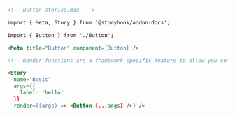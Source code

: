 ```md
<!-- Button.stories.mdx --->

import { Meta, Story } from '@storybook/addon-docs';

import { Button } from './Button';

<Meta title="Button" component={Button} />

<!-- Render functions are a framework specific feature to allow you control on how the component renders -->

<Story 
  name="Basic" 
  args={{ 
    label: 'hello' 
  }}
  render={(args) => <Button {...args} />} />
```
